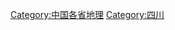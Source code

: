 {{Catnav|頁面分類|各種主題的頁面分類|依中国各省来作的分类|中国各省地理}}

{{catmore}}
{{Commonscat|Geography of Sichuan}}

[[Category:中国各省地理|Category:中国各省地理]]
[[Category:四川|Category:四川]]